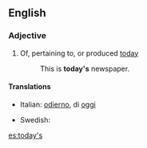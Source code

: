 ==English==

===Adjective===
{{en-adj|-|pos=[[today]][['s]]}}

# Of, pertaining to, or produced [[today]]
#:This is '''today's''' newspaper.

====Translations====
{{trans-top}}
* Italian: [[odierno]], di [[oggi]]
{{trans-mid}}
* Swedish: {{t|sv|dag|alt=dagens}}
{{trans-bottom}}

[[es:today's]]